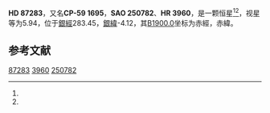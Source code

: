 {{Starbox begin
| name = HD 87283
}}
{{Starbox observe
| epoch = [[J2000.0|J2000.0]]
| constell = {{星座名待查}}<ref name=SIMBAD>{{cite web
 | url=http://simbad.u-strasbg.fr/simbad/sim-id?Ident=HR+3960
 | title=Pulsating variable Star
 | publisher=Centre de Données astronomiques de Strasbourg
 | work=SIMBAD
 | accessdate=2012-07-13
 | archive-date=2021-01-22
 | archive-url=https://web.archive.org/web/20210122015157/http://simbad.u-strasbg.fr/simbad/sim-id?Ident=HR+3960
 | dead-url=no
 }}</ref><ref name=DATA>{{cite web
 | url=http://vizier.u-strasbg.fr/viz-bin/VizieR-5?-out.add=.&-source=5050&-corr=PK=HR&-out.max=9999&HR=3960
 | title=VizieR Detailed Page
 | accessdate=2012-07-13
 | archive-date=2016-03-04
 | archive-url=https://web.archive.org/web/20160304222739/http://vizier.u-strasbg.fr/viz-bin/VizieR-5?-out.add=.&-source=5050&-corr=PK=HR&-out.max=9999&HR=3960
 | dead-url=no
 }}</ref>
| 星官 = 
| ra = {{RA|10|2|0}}<ref name=SIMBAD /><ref name=DATA />
| dec = {{DEC|-60|25|15}}<ref name=SIMBAD /><ref name=DATA />
| appmag_v = 5.94<ref name=SIMBAD /><ref name=DATA />
}}
{{Starbox character
| class = A9IV<ref name=SIMBAD /><ref name=DATA />
| b-v = 0.26<ref name=SIMBAD /><ref name=DATA />
| u-b = 0.1<ref name=SIMBAD /><ref name=DATA />
| r-i = <ref name=SIMBAD /><ref name=DATA />
| variable = 
}}
{{Starbox astrometry
| radial_v = 0.1
| prop_mo_ra = -2
| parallax = 
| p_error = 
}}
{{Starbox catalog
| names =CP-59 1695，[[SAO星表|SAO]] 250782，[[HD星表|HD]] 87283，[[HR星表|HR]] 3960}}
{{Starbox reference |Simbad=HR+3960}}
{{Starbox end}}

'''HD 87283'''，又名'''CP-59 1695'''，'''SAO 250782'''、'''HR 3960'''，是一颗恒星<ref name=SIMBAD /><ref name=DATA />，视星等为5.94，位于[[銀道座標系|銀經]]283.45，[[銀道座標系|銀緯]]-4.12，其[[B1900.0|B1900.0]]坐标为赤經{{RA|9|58|49.1}}，赤緯{{DEC|-59|-4.12|18}}。

== 参考文献 ==
{{reflist}}

{{star-stub}}

[[Category:HD和HDE天體|87283]]
[[Category:HR天體|3960]]
[[Category:SAO天體|250782]]